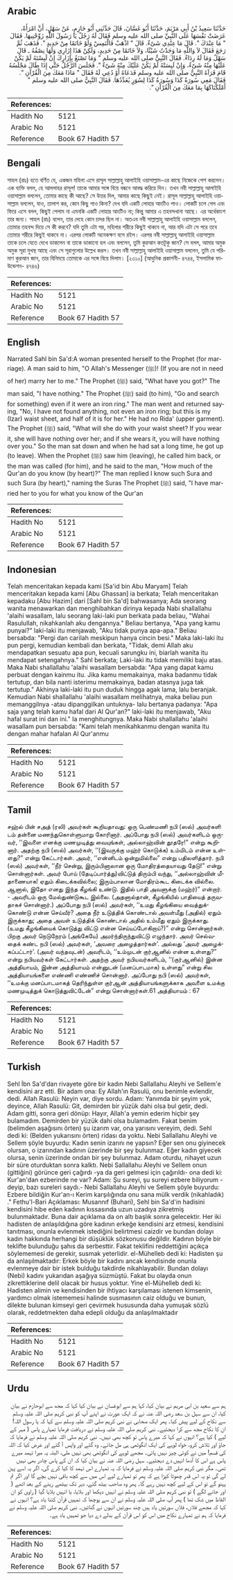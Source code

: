 ## Arabic


<div dir="rtl" lang="ar" style={{fontSize:'larger',backgroundColor:'#f8f9fa',padding:20}}>
حَدَّثَنَا سَعِيدُ بْنُ أَبِي مَرْيَمَ، حَدَّثَنَا أَبُو غَسَّانَ، قَالَ حَدَّثَنِي أَبُو حَازِمٍ، عَنْ سَهْلٍ، أَنَّ امْرَأَةً، عَرَضَتْ نَفْسَهَا عَلَى النَّبِيِّ صلى الله عليه وسلم فَقَالَ لَهُ رَجُلٌ يَا رَسُولَ اللَّهِ زَوِّجْنِيهَا‏.‏ فَقَالَ ‏"‏ مَا عِنْدَكَ ‏"‏‏.‏ قَالَ مَا عِنْدِي شَىْءٌ‏.‏ قَالَ ‏"‏ اذْهَبْ فَالْتَمِسْ وَلَوْ خَاتَمًا مِنْ حَدِيدٍ ‏"‏‏.‏ فَذَهَبَ ثُمَّ رَجَعَ فَقَالَ لاَ وَاللَّهِ مَا وَجَدْتُ شَيْئًا، وَلاَ خَاتَمًا مِنْ حَدِيدٍ، وَلَكِنْ هَذَا إِزَارِي وَلَهَا نِصْفُهُ ـ قَالَ سَهْلٌ وَمَا لَهُ رِدَاءٌ‏.‏ فَقَالَ النَّبِيُّ صلى الله عليه وسلم ‏"‏ وَمَا تَصْنَعُ بِإِزَارِكَ إِنْ لَبِسْتَهُ لَمْ يَكُنْ عَلَيْهَا مِنْهُ شَىْءٌ، وَإِنْ لَبِسَتْهُ لَمْ يَكُنْ عَلَيْكَ مِنْهُ شَىْءٌ ‏"‏‏.‏ فَجَلَسَ الرَّجُلُ حَتَّى إِذَا طَالَ مَجْلَسُهُ قَامَ فَرَآهُ النَّبِيُّ صلى الله عليه وسلم فَدَعَاهُ أَوْ دُعِي لَهُ فَقَالَ ‏"‏ مَاذَا مَعَكَ مِنَ الْقُرْآنِ ‏"‏‏.‏ فَقَالَ مَعِي سُورَةُ كَذَا وَسُورَةُ كَذَا لِسُوَرٍ يُعَدِّدُهَا‏.‏ فَقَالَ النَّبِيُّ صلى الله عليه وسلم ‏"‏ أَمْلَكْنَاكَهَا بِمَا مَعَكَ مِنَ الْقُرْآنِ ‏"‏‏.‏
</div>
<div style={{backgroundColor:'#f8f9fa',padding:20, marginBottom: 10}}><table> <thead> <tr> <th>References:</th> <th></th> </tr> </thead> <tbody><tr><td>Hadith No</td><td>5121</td></tr><tr><td>Arabic No</td><td>5121</td></tr><tr><td>Reference</td><td>Book 67 Hadith 57</td></tr></tbody></table></div>

## Bengali


<div dir="ltr" lang="bn" style={{fontSize:'larger',backgroundColor:'#f8f9fa',padding:20}}>
সাহল (রাঃ) হতে বর্ণিত যে, একজন মহিলা এসে রাসূল সাল্লাল্লাহু আলাইহি ওয়াসাল্লাম-এর কাছে নিজেকে পেশ করলেন। এক ব্যক্তি বলল, হে আললাহর রাসূল! তাকে আমার সঙ্গে বিয়ে বন্ধনে আবদ্ধ করিয়ে দিন। তখন নবী সাল্লাল্লাহু আলাইহি ওয়াসাল্লাম বললেন, তোমার কাছে কী আছে? সে উত্তর দিল, আমার কাছে কিছুই নেই। রাসূল সাল্লাল্লাহু আলাইহি ওয়াসাল্লাম বললেন, যাও, তালাশ কর, কোন কিছু পাও কিনা? দেখ যদি একটি লোহার আংটিও পাও। লোকটি চলে গেল এবং ফিরে এসে বলল, কিছুই পেলাম না এমনকি একটি লোহার আংটিও না; কিন্তু আমার এ তহবন্দখানা আছে। এর অর্ধেকাংশ তার জন্য। সাহল (রাঃ) বলেন, তার দেহে কোন চাদর ছিল না। অতএব নবী সাল্লাল্লাহু আলাইহি ওয়াসাল্লাম বললেন, তোমার তহবন্দ দিয়ে সে কী করবে? যদি তুমি এটা পর, মহিলার শরীরে কিছুই থাকবে না, আর যদি এটা সে পরে তবে তোমার শরীরে কিছুই থাকবে না। এরপর লোকটি অনেকক্ষণ বসে রইল। এরপর নবী সাল্লাল্লাহু আলাইহি ওয়াসাল্লাম তাকে চলে যেতে দেখে ডাকলেন বা তাকে ডাকানো হল এবং বললেন, তুমি কুরআন কতটুকু জান? সে বলল, আমার অমুক অমুক সূরা মুখস্থ আছে এবং সে সূরাগুলোর উল্লেখ করল। তখন নবী সাল্লাল্লাহু আলাইহি ওয়াসাল্লাম বললেন, তুমি যে পরিমাণ কুরআন জান, তার বিনিময়ে তোমাকে এর সঙ্গে বিয়ে দিলাম। [২৩১০] (আধুনিক প্রকাশনী- ৪৭৪৪, ইসলামিক ফাউন্ডেশন- ৪৭৪৬)
</div>
<div style={{backgroundColor:'#f8f9fa',padding:20, marginBottom: 10}}><table> <thead> <tr> <th>References:</th> <th></th> </tr> </thead> <tbody><tr><td>Hadith No</td><td>5121</td></tr><tr><td>Arabic No</td><td>5121</td></tr><tr><td>Reference</td><td>Book 67 Hadith 57</td></tr></tbody></table></div>

## English


<div dir="ltr" lang="en" style={{fontSize:'larger',backgroundColor:'#f8f9fa',padding:20}}>
Narrated Sahl bin Sa'd:A woman presented herself to the Prophet (for marriage). A man said to him, "O Allah's Messenger (ﷺ)! (If you are not in need of her) marry her to me." The Prophet (ﷺ) said, "What have you got?" The man said, "I have nothing." The Prophet (ﷺ) said (to him), "Go and search for something) even if it were an iron ring." The man went and returned saying, "No, I have not found anything, not even an iron ring; but this is my (Izar) waist sheet, and half of it is for her." He had no Rida' (upper garment). The Prophet (ﷺ) said, "What will she do with your waist sheet? If you wear it, she will have nothing over her; and if she wears it, you will have nothing over you." So the man sat down and when he had sat a long time, he got up (to leave). When the Prophet (ﷺ) saw him (leaving), he called him back, or the man was called (for him), and he said to the man, "How much of the Qur'an do you know (by heart)?" The man replied I know such Sura and such Sura (by heart)," naming the Suras The Prophet (ﷺ) said, "I have married her to you for what you know of the Qur'an
</div>
<div style={{backgroundColor:'#f8f9fa',padding:20, marginBottom: 10}}><table> <thead> <tr> <th>References:</th> <th></th> </tr> </thead> <tbody><tr><td>Hadith No</td><td>5121</td></tr><tr><td>Arabic No</td><td>5121</td></tr><tr><td>Reference</td><td>Book 67 Hadith 57</td></tr></tbody></table></div>

## Indonesian


<div dir="ltr" lang="id" style={{fontSize:'larger',backgroundColor:'#f8f9fa',padding:20}}>
Telah menceritakan kepada kami [Sa'id bin Abu Maryam] Telah menceritakan kepada kami [Abu Ghassan] ia berkata; Telah menceritakan kepadaku [Abu Hazim] dari [Sahl bin Sa'd] bahwasanya; Ada seorang wanita menawarkan dan menghibahkan dirinya kepada Nabi shallallahu 'alaihi wasallam, lalu seorang laki-laki pun berkata pada beliau, "Wahai Rasulullah, nikahkanlah aku dengannya." Beliau bertanya, "Apa yang kamu punyai?" laki-laki itu menjawab, "Aku tidak punya apa-apa." Beliau bersabda: "Pergi dan carilah meskipun hanya cincin besi." Maka laki-laki itu pun pergi, kemudian kembali dan berkata, "Tidak, demi Allah aku mendapatkan sesuatu apa pun, kecuali sarungku ini, biarlah wanita itu mendapat setengahnya." Sahl berkata; Laki-laki itu tidak memiliki baju atas. Maka Nabi shallallahu 'alaihi wasallam bersabda: "Apa yang dapat kamu perbuat dengan kainmu itu. Jika kamu memakainya, maka badanmu tidak tertutup, dan bila nanti isterimu memakainya, badan atasnya juga tak tertutup." Akhinya laki-laki itu pun duduk hingga agak lama, lalu beranjak. Kemudian Nabi shallallahu 'alaihi wasallam melihatnya, maka beliau pun memanggilnya -atau dipanggilkan untuknya- lalu bertanya padanya: "Apa saja yang telah kamu hafal dari Al Qur'an?" laki-laki itu menjawab, "Aku hafal surat ini dan ini." Ia menghitungnya. Maka Nabi shallallahu 'alaihi wasallam pun bersabda: "Kami telah menikahkanmu dengan wanita itu dengan mahar hafalan Al Qur'anmu
</div>
<div style={{backgroundColor:'#f8f9fa',padding:20, marginBottom: 10}}><table> <thead> <tr> <th>References:</th> <th></th> </tr> </thead> <tbody><tr><td>Hadith No</td><td>5121</td></tr><tr><td>Arabic No</td><td>5121</td></tr><tr><td>Reference</td><td>Book 67 Hadith 57</td></tr></tbody></table></div>

## Tamil


<div dir="ltr" lang="ta" style={{fontSize:'larger',backgroundColor:'#f8f9fa',padding:20}}>
சஹ்ல் பின் சஅத் (ரலி) அவர்கள் கூறியதாவது: ஒரு பெண்மணி நபி (ஸல்) அவர்களி டம் தன்னை மணந்துகொள்ளுமாறு கோரினார். அப்போது நபி (ஸல்) அவர்களிடம் ஒருவர், ‘‘இவளை எனக்கு மணமுடித்து வையுங்கள், அல்லாஹ்வின் தூதரே!” என்று கூறினார். அதற்கு நபி (ஸல்) அவர்கள், ‘‘(இவருக்கு மஹ்ர் கொடுக்க) உம்மிடம் என்ன உள்ளது?” என்று கேட்டார்கள். அவர், ‘‘என்னிடம் ஒன்றுமில்லை” என்று பதிலளித்தார். நபி (ஸல்) அவர்கள், ‘‘நீர் சென்று, இரும்பினாலான ஒரு மோதிரத்தையாவது தேடு!” என்று சொன்னார்கள். அவர் போய் (தேடிப்பார்த்து)விட்டுத் திரும்பி வந்து, ‘‘அல்லாஹ்வின் மீதாணையாக! ஏதும் கிடைக்கவில்லை; இரும்பாலான மோதிரம்கூட கிடைக்க வில்லை. ஆனால், இதோ எனது இந்த கீழங்கி உண்டு. இதில் பாதி அவளுக்கு (மஹ்ர்)” என்றார். - அவரிடம் ஒரு மேல்துண்டுகூட இல்லை. (அதனால்தான், கீழங்கியில் பாதியைத் தருவதாகச் சொன்னார்.) அப்போது நபி (ஸல்) அவர்கள், ‘‘உமது கீழங்கியை வைத்துக்கொண்டு என்ன செய்வீர்? அதை நீர் உடுத்திக் கொண்டால் அவள்மீது (அதில்) ஏதும் இருக்காது; அதை அவள் உடுத்திக் கொண்டால் அதில் உம்மீது ஏதும் இருக்காது. (உமது கீழங்கியைக் கொடுத்து விட்டு என்ன செய்யப்போகிறாய்?)” என்று சொன்னார்கள். பிறகு அவர் நெடுநேரம் (அங்கேயே) அமர்ந்திருந்துவிட்டு எழுந்தார். அவர் செல்வதைக் கண்ட நபி (ஸல்) அவர்கள், ‘அவரை அழைத்தார்கள்’. அல்லது ‘அவர் அழைக்கப்பட்டார்’. (அவர் வந்தவுடன்) அவரிடம், ‘‘உம்முடன் குர்ஆனில் என்ன உள்ளது?” என்று நபியவர்கள் கேட்டார்கள். அதற்கு அவர் நபியவர்களிடம், ‘‘(குர்ஆனில்) இன்ன அத்தியாயம், இன்ன அத்தியாயம் என்னுடன் (மனப்பாடமாக) உள்ளது” என்று சில அத்தியாயங்களை எண்ணி எண்ணிச் சொன்னார். அப்போது நபி (ஸல்) அவர்கள், ‘‘உமக்கு மனப்பாடமாகத் தெரிந்துள்ள குர்ஆன் அத்தியாயங்களுக்காக அவளை உமக்கு மணமுடித்துக் கொடுத்துவிட்டேன்” என்று சொன்னார்கள்.61 அத்தியாயம் : 67
</div>
<div style={{backgroundColor:'#f8f9fa',padding:20, marginBottom: 10}}><table> <thead> <tr> <th>References:</th> <th></th> </tr> </thead> <tbody><tr><td>Hadith No</td><td>5121</td></tr><tr><td>Arabic No</td><td>5121</td></tr><tr><td>Reference</td><td>Book 67 Hadith 57</td></tr></tbody></table></div>

## Turkish


<div dir="ltr" lang="tr" style={{fontSize:'larger',backgroundColor:'#f8f9fa',padding:20}}>
Sehl İbn Sa'd'dan rivayete göre bir kadın Nebi Sallallahu Aleyhi ve Sellem'e kendisini arz etti. Bir adam ona: Ey Allah'ın Rasulü, onu benimle evlendir, dedi. Allah Rasulü: Neyin var, diye sordu. Adam: Yanımda bir şeyim yok, deyince, Allah Rasulü: Git, demirden bir yüzük dahi olsa bul getir, dedi. Adam gitti, sonra geri dönüp: Hayır, Allah'a yemin ederim hiçbir şey bulamadım. Demirden bir yüzük dahi olsa bulamadım. Fakat benim (belimden aşağısını örten) şu izarım var, ona yarısını vereyim, dedi. Sehl dedi ki: (Belden yukarısını örten) ridası da yoktu. Nebi Sallallahu Aleyhi ve Sellem şöyle buyurdu: Kadın senin izarını ne yapsın? Eğer sen onu giyinecek olursan, o izarından kadının üzerinde bir şey bulunmaz. Eğer kadın giyecek olursa, senin üzerinde ondan bir şey bulunmaz. Adam oturdu, nihayet uzun bir süre oturduktan sonra kalktı. Nebi Sallallahu Aleyhi ve Sellem onun (gittiğini) görünce geri çağırdı -ya da geri gelmesi için çağırıldı- ona dedi ki: Kur'an'dan ezberinde ne var? Adam: Şu sureyi, şu sureyi ezbere biliyorum -deyip, bazı sureleri saydı.- Nebi Sallallahu Aleyhi ve Sellem şöyle buyurdu: Ezbere bildiğin Kur'an-ı Kerim karşılığında onu sana mülk verdik (nikahladık) ." Fethu'l-Bari Açıklaması: Musannıf (Buhari), Sehl bin Sa'd'in hadisini kendisini hibe eden kadının kıssasında uzun uzadıya zikretmiş bulunmaktadır. Buna dair açıklama da on altı başlık sonra gelecektir. Her iki hadisten de anlaşıldığına göre kadının erkeğe kendisini arz etmesi, kendisini tanıtması, onunla evlenmek istediğini belirtmesi caizdir ve bundan dolayı kadın hakkında herhangi bir düşüklük sözkonusu değildir. Kadının böyle bir teklifte bulunduğu şahıs da serbesttir. Fakat teklifini reddettiğini açıkça söylememesi de gerekir, susmak yeterlidir. el-Mühelleb dedi ki: Hadisten şu da anlaşılmaktadır: Erkek böyle bir kadını ancak kendisinde onunla evlenmeye dair bir istek bulduğu takdirde nikahlayabilir. Bundan dolayı (Nebi) kadını yukarıdan aşağıya süzmüştü. Fakat bu olayda onun zikrettiklerine delil olacak bir husus yoktur. Yine el-Mühelleb dedi ki: Hadisten alimin ve kendisinden bir ihtiyacı karşılaması istenen kimsenin, yardımcı olmak istememesi halinde susmasının caiz olduğu ve bunun, dilekte bulunan kimseyi geri çevirmek hususunda daha yumuşak sözlü olarak, reddetmekten daha edepli olduğu da anlaşılmaktadır
</div>
<div style={{backgroundColor:'#f8f9fa',padding:20, marginBottom: 10}}><table> <thead> <tr> <th>References:</th> <th></th> </tr> </thead> <tbody><tr><td>Hadith No</td><td>5121</td></tr><tr><td>Arabic No</td><td>5121</td></tr><tr><td>Reference</td><td>Book 67 Hadith 57</td></tr></tbody></table></div>

## Urdu


<div dir="rtl" lang="ur" style={{fontSize:'larger',backgroundColor:'#f8f9fa',padding:20}}>
ہم سے سعید بن ابی مریم نے بیان کیا، کہا ہم سے ابوغسان نے بیان کیا کہا کہ مجھ سے ابوحازم نے بیان کیا، ان سے سہل بن سعد رضی اللہ عنہ نے کہ ایک عورت نے اپنے آپ کو نبی کریم صلی اللہ علیہ وسلم سے نکاح کے لیے پیش کیا۔ پھر ایک صحابی نے نبی کریم صلی اللہ علیہ وسلم سے کہا کہ یا رسول اللہ! ان کا نکاح مجھ سے کرا دیجئیے۔ نبی کریم صلی اللہ علیہ وسلم نے دریافت فرمایا تمہارے پاس ( مہر کے لیے ) کیا ہے؟ انہوں نے کہا کہ میرے پاس تو کچھ بھی نہیں۔ نبی کریم صلی اللہ علیہ وسلم نے فرمایا کہ جاؤ اور تلاش کرو، خواہ لوہے کی ایک انگوٹھی ہی مل جائے۔ وہ گئے اور واپس آ گئے اور عرض کیا کہ اللہ کی قسم! میں نے کوئی چیز نہیں پائی۔ مجھے لوہے کی انگوٹھی بھی نہیں ملی، البتہ یہ میرا تہمد میرے پاس ہے اس کا آدھا انہیں دے دیجئیے۔ سہل رضی اللہ عنہ نے بیان کیا کہ ان کے پاس چادر بھی نہیں تھی۔ مگر نبی کریم صلی اللہ علیہ وسلم نے فرمایا کہ یہ تمہارے اس تہمد کا کیا کرے گی، اگر یہ اسے پہن لے گی تو یہ اس قدر چھوٹا کپڑا ہے کہ پھر تو تمہارے لیے اس میں سے کچھ باقی نہیں بچے گا اور اگر تم پہنو گے تو اس کے لیے کچھ نہیں رہے گا۔ پھر وہ صاحب بیٹھ گئے، دیر تک بیٹھے رہنے کے بعد اٹھے ( اور جانے لگے ) تو نبی کریم صلی اللہ علیہ وسلم نے انہیں دیکھا اور بلایا، یا انہیں بلایا گیا ( راوی کو ان الفاظ میں شک تھا ) پھر آپ صلی اللہ علیہ وسلم نے ان سے پوچھا کہ تمہیں قرآن کتنا یاد ہے؟ انہوں نے کہا کہ مجھے فلاں، فلاں سورتیں یاد ہیں چند سورتیں انہوں نے گنائیں۔ نبی کریم صلی اللہ علیہ وسلم نے فرمایا کہ ہم نے تمہارے نکاح میں اس کو اس قرآن کے بدلے دے دیا جو تمہیں یاد ہے۔
</div>
<div style={{backgroundColor:'#f8f9fa',padding:20, marginBottom: 10}}><table> <thead> <tr> <th>References:</th> <th></th> </tr> </thead> <tbody><tr><td>Hadith No</td><td>5121</td></tr><tr><td>Arabic No</td><td>5121</td></tr><tr><td>Reference</td><td>Book 67 Hadith 57</td></tr></tbody></table></div>